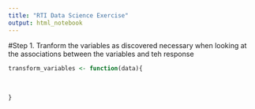 ```yaml
---
title: "RTI Data Science Exercise"
output: html_notebook
---
```


#Step 1. Tranform the variables as discovered necessary when looking at the associations
between the variables and teh response
```r

transform_variables <- function(data){
  
  
  
}


```